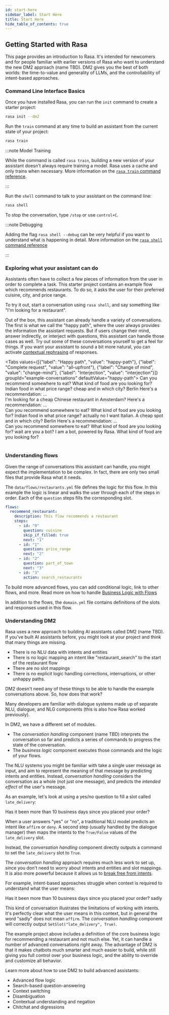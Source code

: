 ```yaml
---
id: start-here
sidebar_label: Start Here
title: Start Here
hide_table_of_contents: true
---
```



## Getting Started with Rasa

This page provides an introduction to Rasa. It's intended for newcomers and for people
familiar with earlier versions of Rasa who want to understand the new DM2 approach (name TBD). 
DM2 gives you the best of both worlds: the time-to-value and generality of LLMs, and the 
controllability of intent-based approaches. 

### Command Line Interface Basics

Once you have installed Rasa, you can run the `init` command to create a starter project:

```bash
rasa init --dm2
```

Run the `train` command at any time to build an assistant from the current state of your project:

```bash
rasa train
```

:::note Model Training

While the command is called `rasa train`, building a new version of your assistant doesn't always
require training a model. Rasa uses a cache and only trains when necessary.
More information on the [`rasa train` command reference](./command-line-interface.mdx#rasa-train).

:::


Run the `shell` command to talk to your assistant on the command line:

```bash
rasa shell
```

To stop the conversation, type `/stop` or use `control+C`.


:::note Debugging

Adding the flag `rasa shell --debug` can be very helpful if you want to understand what is happening in detail.
More information on the [`rasa shell` command reference](./command-line-interface.mdx#rasa-shell)

:::


### Exploring what your assistant can do

Assistants often have to collect a few pieces of information from the user in order to complete a task.
This starter project contains an example flow which recommends restaurants. To do so, it asks the user
for their preferred cuisine, city, and price range.

To try it out, start a conversation using `rasa shell`, and say something like "I'm looking for a restaurant". 

Out of the box, this assistant can already handle a variety of conversations. The first is what we call the "happy path",
where the user always provides the information the assistant requests.
But if users change their mind, answer indirectly, or interject with questions, this assistant can handle those cases as well.
Try out some of these conversations yourself to get a feel for things.
If you want your assistant to sound a bit more natural, you can activate [contextual rephrasing](./llms/llm-nlg.mdx) of responses.

<Tabs values={[{"label": "Happy path", "value": "happy-path"}, {"label": "Complete request", "value": "all-upfront"}, {"label": "Change of mind", "value": "change-mind"}, {"label": "Interjection", "value": "interjection"}]}  groupId="example-conversations" defaultValue="happy-path">
  <TabItem value="happy-path">
    <Chat caption="happy path">
    <ChatUserText>Can you recommend somewhere to eat?</ChatUserText>
    <ChatBotText>What kind of food are you looking for?</ChatBotText>
    <ChatUserText>Indian food</ChatUserText>
    <ChatBotText>in what price range?</ChatBotText>
    <ChatUserText>cheap</ChatUserText>
    <ChatBotText>and in which city?</ChatBotText>
    <ChatUserText>Berlin</ChatUserText>
    <ChatBotText>Here's a recommendation: ...</ChatBotText>    
    </Chat>
  </TabItem>
  <TabItem value="all-upfront">
    <Chat caption="All info given">
    <ChatUserText>I'm looking for a cheap Chinese restaurant in Amsterdam?</ChatUserText>
    <ChatBotText>Here's a recommendation: ...</ChatBotText>
    </Chat>
  </TabItem>  
  <TabItem value="change-mind">
    <Chat caption="user changes their mind">
    <ChatUserText>Can you recommend somewhere to eat?</ChatUserText>
    <ChatBotText>What kind of food are you looking for?</ChatBotText>
    <ChatUserText>Indian food</ChatUserText>
    <ChatBotText>in what price range?</ChatBotText>
    <ChatUserText>actually no I want Italian. A cheap spot</ChatUserText>
    <ChatBotText>and in which city?</ChatBotText>
    <ChatUserText>Berlin</ChatUserText>
    <ChatBotText>Here's a recommendation: ...</ChatBotText>    
    </Chat>
  </TabItem>
  <TabItem value="interjection">
    <Chat caption="user changes their mind">
    <ChatUserText>Can you recommend somewhere to eat?</ChatUserText>
    <ChatBotText>What kind of food are you looking for?</ChatBotText>
    <ChatUserText>wait are you a bot?</ChatUserText>
    <ChatBotText>I am a bot, powered by Rasa.</ChatBotText>
    <ChatBotText>What kind of food are you looking for?</ChatBotText>    
    </Chat>
  </TabItem>  
</Tabs>


### Understanding flows

Given the range of conversations this assistant can handle, you might expect the implementation to be complex.
In fact, there are only two small files that provide Rasa what it needs. 

The `data/flows/restaurants.yml` file defines the logic for this flow. In this example the logic is linear
and walks the user through each of the steps in order. Each of the `question` steps fills the corresponding slot.

```yaml
flows:
  recommend_restaurant:
    description: This flow recommends a restaurant
    steps:
      - id: "0"
        question: cuisine
        skip_if_filled: true
        next: "1"
      - id: "1"
        question: price_range
        next: "2"
      - id: "2"
        question: part_of_town
        next: "3"
      - id: "3"
        action: search_restaurants
```

To build more advanced flows, you can add conditional logic, link to other flows, and more. Read more on how to handle [Business Logic with Flows](./flows.mdx)

In addition to the flows, the `domain.yml` file contains definitions of the slots and responses used in this flow. 

### Understanding DM2

Rasa uses a new approach to building AI assistants called DM2 (name TBD). 
If you've built AI assistants before, you might look at your project and think that many things are missing.

* There is no NLU data with intents and entities
* There is no logic mapping an intent like "restaurant_search" to the start of the restaurant flow
* There are no slot mappings
* There is no explicit logic handling corrections, interruptions, or other unhappy paths.

DM2 doesn't need any of these things to be able to handle the example conversations above. So, how does that work?

Many developers are familiar with dialogue systems made up of separate NLU, dialogue, and NLG components
(this is also how Rasa worked previously).

In DM2, we have a different set of modules. 

* The *conversation handling* component (name TBD) interprets the conversation so far and predicts 
a series of commands to progress the state of the conversation.
* The *business logic* component executes those commands and the logic of your flows. 

The NLU systems you might be familiar with take a single user message as input, and aim to represent
the meaning of that message by predicting intents and entities. 
Instead, *conversation handling* considers the conversation as a whole (not just one message),
and predicts the *intended effect* of the user's message. 

As an example, let's look at using a yes/no question to fill a slot called `late_delivery`:

<Chat caption="yes/no question">
<ChatBotText>Has it been more than 10 business days since you placed your order?</ChatBotText>
</Chat>


When a user answers "yes" or "no", a traditional NLU model predicts an intent like `affirm` or `deny`.
A second step (usually handled by the dialogue manager) then maps the intents to
the `True/False` values of the `late_delivery` slot. 

Instead, the *conversation handling* component directly outputs a command to set the `late_delivery` slot to `True`.

The *conversation handling* approach requires much less work to set up, since you don't need to worry about
intents and entities and slot mappings. It is also more powerful because it allows us to 
[break free from intents](https://rasa.com/blog/its-about-time-we-get-rid-of-intents/).

For example, intent-based approaches struggle when context is required to understand what the user means:

<Chat caption="pragmatic understanding">
<ChatBotText>Has it been more than 10 business days since you placed your order?</ChatBotText>
<ChatUserText>sadly</ChatUserText>
</Chat>

This kind of conversation illustrates the limitations of working with intents. It's perfectly clear 
what the user means in this context, but in general the word "sadly" does not mean `affirm`.
The *conversation handling* component will correctly output `SetSlot("late_delivery", True)`.

The example project above includes a definition of the core business logic for recommending a restaurant
and not much else. Yet, it can handle a number of advanced conversations right away. 
The advantage of DM2 is that it makes chatbots much smarter and much easier to build, while still giving
you full control over your business logic, and the ability to override and customize all behavior.

Learn more about how to use DM2 to build advanced assistants:

* Advanced flow logic
* Search-based question-answering
* Context switching
* Disambiguation
* Contextual understanding and negation
* Chitchat and digressions

